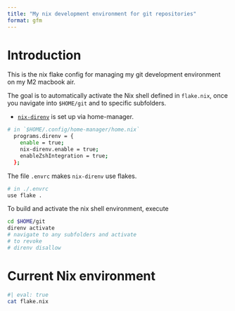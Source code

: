 ```yaml
---
title: "My nix development environment for git repositories"
format: gfm
---
```


# Introduction

This is the nix flake config for managing my git development 
environment on my M2 macbook air.

The goal is to automatically activate the Nix shell defined in
`flake.nix`, once you navigate into `$HOME/git` and to specific
subfolders.

- [`nix-direnv`](https://github.com/nix-community/nix-direnv)
  is set up via home-manager.

```sh
# in `$HOME/.config/home-manager/home.nix`
  programs.direnv = {
    enable = true;
    nix-direnv.enable = true;
    enableZshIntegration = true;
  };
```

The file `.envrc` makes `nix-direnv` use flakes.

```sh
# in ./.envrc
use flake .
```

To build and activate the nix shell environment, execute

```sh
cd $HOME/git
direnv activate
# navigate to any subfolders and activate
# to revoke
# direnv disallow
```

# Current Nix environment

```sh
#| eval: true
cat flake.nix
```